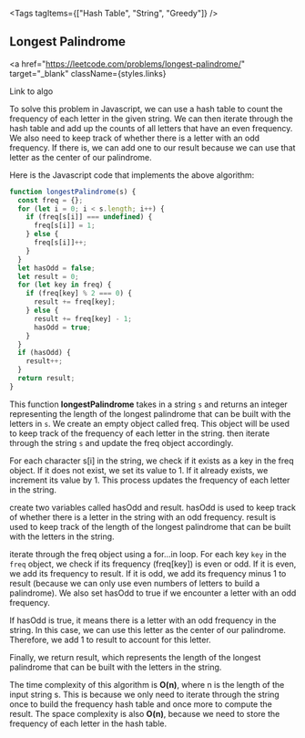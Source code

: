 
<Tags tagItems={["Hash Table", "String", "Greedy"]} />
## Longest Palindrome

<a
  href="https://leetcode.com/problems/longest-palindrome/"
  target="_blank"
  className={styles.links}
>
  Link to algo
</a>

To solve this problem in Javascript, we can use a hash table to count the frequency of each letter in the given string. We can then iterate through the hash table and add up the counts of all letters that have an even frequency. We also need to keep track of whether there is a letter with an odd frequency. If there is, we can add one to our result because we can use that letter as the center of our palindrome.

Here is the Javascript code that implements the above algorithm:

```js
function longestPalindrome(s) {
  const freq = {};
  for (let i = 0; i < s.length; i++) {
    if (freq[s[i]] === undefined) {
      freq[s[i]] = 1;
    } else {
      freq[s[i]]++;
    }
  }
  let hasOdd = false;
  let result = 0;
  for (let key in freq) {
    if (freq[key] % 2 === 0) {
      result += freq[key];
    } else {
      result += freq[key] - 1;
      hasOdd = true;
    }
  }
  if (hasOdd) {
    result++;
  }
  return result;
}
```

This function **longestPalindrome** takes in a string `s` and returns an integer representing the length of the longest palindrome that can be built with the letters in `s`.
We create an empty object called freq. This object will be used to keep track of the frequency of each letter in the string. then iterate through the string `s` and update the freq object accordingly.

For each character s[i] in the string, we check if it exists as a key in the freq object. If it does not exist, we set its value to 1. If it already exists, we increment its value by 1. This process updates the frequency of each letter in the string.

create two variables called hasOdd and result. hasOdd is used to keep track of whether there is a letter in the string with an odd frequency. result is used to keep track of the length of the longest palindrome that can be built with the letters in the string.

iterate through the freq object using a for...in loop. For each key `key` in the `freq` object, we check if its frequency (freq[key]) is even or odd. If it is even, we add its frequency to result. If it is odd, we add its frequency minus 1 to result (because we can only use even numbers of letters to build a palindrome). We also set hasOdd to true if we encounter a letter with an odd frequency.

If hasOdd is true, it means there is a letter with an odd frequency in the string. In this case, we can use this letter as the center of our palindrome. Therefore, we add 1 to result to account for this letter.

Finally, we return result, which represents the length of the longest palindrome that can be built with the letters in the string.

The time complexity of this algorithm is **O(n)**, where n is the length of the input string s. This is because we only need to iterate through the string once to build the frequency hash table and once more to compute the result. The space complexity is also **O(n)**, because we need to store the frequency of each letter in the hash table.
